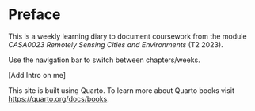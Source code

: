 # Preface {.unnumbered}

This is a weekly learning diary to document coursework from the module *CASA0023 Remotely Sensing Cities and Environments* (T2 2023).

Use the navigation bar to switch between chapters/weeks.

\[Add Intro on me\]

This site is built using Quarto. To learn more about Quarto books visit <https://quarto.org/docs/books>.
